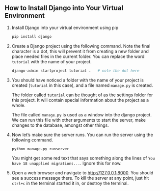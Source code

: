 ## How to Install Django into Your Virtual Environment

1. Install Django into your virtual environment using pip

    ```bash
    pip install django
    ```


2. Create a Django project using the following command. Note the final character is a dot, this will prevent it from creating a new folder and place needed files in the current folder. You can replace the word `tutorial` with the name of your project.

    ```bash
    django-admin startproject tutorial .   # note the dot here
    ```

3. You should have noticed a folder with the name of your project is created (`tutorial` in this case), and a file named `manage.py` is created. 

    The folder called `tutorial` can be thought of as the settings folder for this project. It will contain special information about the project as a whole.

    The file called `manage.py` is used as a window into the django project. We can run this file with other arguments to start the server, make changes to the database, amongst other things.


4. Now let's make sure the server runs. You can run the server using the following command.

    ```bash
    python manage.py runserver
    ```

    You might get some red text that says something along the lines of `You have 18 unapplied migrations...`. Ignore this for now.

5. Open a web browser and navigate to [http://127.0.0.1:8000](http://127.0.0.1:8000). You should see a success message there.
To kill the server at any point, just hit `ctrl+c` in the terminal started it in, or destroy the terminal.






